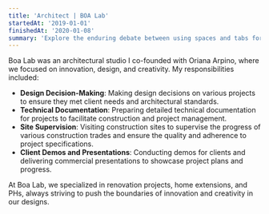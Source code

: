 ```yaml
---
title: 'Architect | BOA Lab'
startedAt: '2019-01-01'
finishedAt: '2020-01-08'
summary: 'Explore the enduring debate between using spaces and tabs for code indentation, and why this choice matters more than you might think.'
---
```


Boa Lab was an architectural studio I co-founded with Oriana Arpino, where we focused on innovation, design, and creativity. My responsibilities included:

- **Design Decision-Making**: Making design decisions on various projects to ensure they met client needs and architectural standards.
- **Technical Documentation**: Preparing detailed technical documentation for projects to facilitate construction and project management.
- **Site Supervision**: Visiting construction sites to supervise the progress of various construction trades and ensure the quality and adherence to project specifications.
- **Client Demos and Presentations**: Conducting demos for clients and delivering commercial presentations to showcase project plans and progress.

At Boa Lab, we specialized in renovation projects, home extensions, and PHs, always striving to push the boundaries of innovation and creativity in our designs.
